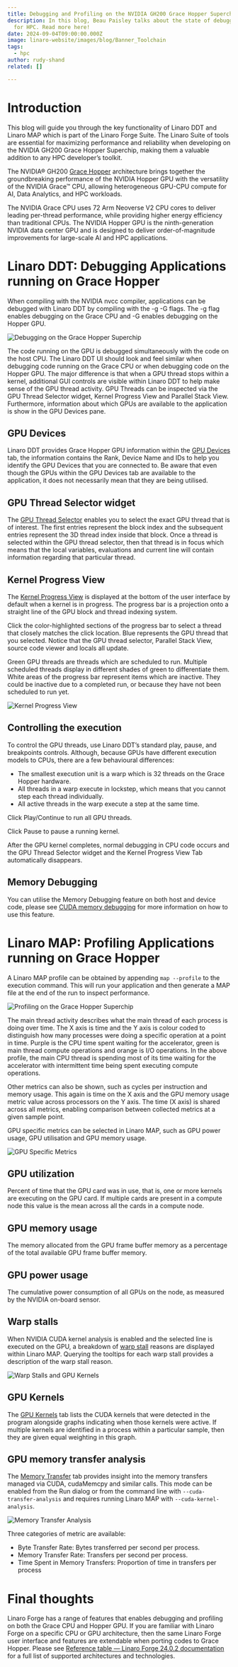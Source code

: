 ```yaml
---
title: Debugging and Profiling on the NVIDIA GH200 Grace Hopper Superchip
description: In this blog, Beau Paisley talks about the state of debugging tools
  for HPC. Read more here!
date: 2024-09-04T09:00:00.000Z
image: linaro-website/images/blog/Banner_Toolchain
tags:
  - hpc
author: rudy-shand
related: []

---
```


# Introduction
This blog will guide you through the key functionality of Linaro DDT and Linaro MAP which is part of the Linaro Forge Suite. The Linaro Suite of tools are essential for maximizing performance and reliability when developing on the NVIDIA GH200 Grace Hopper Superchip, making them a valuable addition to any HPC developer’s toolkit.

The NVIDIA® GH200 [Grace Hopper](https://www.nvidia.com/en-gb/data-center/grace-hopper-superchip/) architecture brings together the groundbreaking performance of the NVIDIA Hopper GPU with the versatility of the NVIDIA Grace™ CPU, allowing heterogeneous GPU-CPU compute for AI, Data Analytics, and HPC workloads.

The NVIDIA Grace CPU uses 72 Arm Neoverse V2 CPU cores to deliver leading per-thread performance, while providing higher energy efficiency than traditional CPUs. The NVIDIA Hopper GPU is the ninth-generation NVIDIA data center GPU and is designed to deliver order-of-magnitude improvements for large-scale AI and HPC applications.

# Linaro DDT: Debugging Applications running on Grace Hopper
When compiling with the NVIDIA nvcc compiler, applications can be debugged with Linaro DDT by compiling with the -g -G flags. The -g flag enables debugging on the Grace CPU and -G enables debugging on the Hopper GPU.

![Debugging on the Grace Hopper Superchip](/linaro-website/images/blog/Screenshot_2024-05-08_at_14.02.16_vilmmi.png)

The code running on the GPU is debugged simultaneously with the code on the host CPU. The Linaro DDT UI should look and feel similar when debugging code running on the Grace CPU or when debugging code on the Hopper GPU. The major difference is that when a GPU thread stops within a kernel, additional GUI controls are visible within Linaro DDT to help make sense of the GPU thread activity. GPU Threads can be inspected via the GPU Thread Selector widget, Kernel Progress View and Parallel Stack View. Furthermore, information about which GPUs are available to the application is show in the GPU Devices pane.

## GPU Devices
Linaro DDT provides Grace Hopper GPU information within the [GPU Devices](https://docs.linaroforge.com/latest/html/forge/ddt/gpu_debugging/gpu_devices_information.html) tab, the information contains the Rank, Device Name and IDs to help you identify the GPU Devices that you are connected to. Be aware that even though the GPUs within the GPU Devices tab are available to the application, it does not necessarily mean that they are being utilised.

## GPU Thread Selector widget
The [GPU Thread Selector](https://docs.linaroforge.com/latest/html/forge/ddt/gpu_debugging/examine_gpu_threads_and_data.html) enables you to select the exact GPU thread that is of interest. The first entries represent the block index and the subsequent entries represent the 3D thread index inside that block. Once a thread is selected within the GPU thread selector, then that thread is in focus which means that the local variables, evaluations and current line will contain information regarding that particular thread.

## Kernel Progress View
The [Kernel Progress View](https://docs.linaroforge.com/latest/html/forge/ddt/gpu_debugging/examine_gpu_threads_and_data.html#index-3) is displayed at the bottom of the user interface by default when a kernel is in progress. The progress bar is a projection onto a straight line of the GPU block and thread indexing system.

Click the color-highlighted sections of the progress bar to select a thread that closely matches the click location. Blue represents the GPU thread that you selected. Notice that the GPU thread selector, Parallel Stack View, source code viewer and locals all update.

Green GPU threads are threads which are scheduled to run. Multiple scheduled threads display in different shades of green to differentiate them. White areas of the progress bar represent items which are inactive. They could be inactive due to a completed run, or because they have not been scheduled to run yet. 

![Kernel Progress View](/linaro-website/images/blog/Screenshot_2024-05-10_at_23.12.54_tgsntr.png)

## Controlling the execution
To control the GPU threads, use Linaro DDT’s standard play, pause, and breakpoints controls. Although, because GPUs have different execution models to CPUs, there are a few behavioural differences:

* The smallest execution unit is a warp which is 32 threads on the Grace Hopper hardware.
* All threads in a warp execute in lockstep, which means that you cannot step each thread individually.
* All active threads in the warp execute a step at the same time.

Click Play/Continue to run all GPU threads.

Click Pause to pause a running kernel.

After the GPU kernel completes, normal debugging in CPU code occurs and the GPU Thread Selector widget and the Kernel Progress View Tab automatically disappears.

## Memory Debugging
You can utilise the Memory Debugging feature on both host and device code, please see [CUDA memory debugging](https://docs.linaroforge.com/latest/html/forge/ddt/memory_debugging_ddt/cuda_memory_debugging.html#cuda-memory-debugging) for more information on how to use this feature.

# Linaro MAP: Profiling Applications running on Grace Hopper
A Linaro MAP profile can be obtained by appending `map --profile` to the execution command. This will run your application and then generate a MAP file at the end of the run to inspect performance.

![Profiling on the Grace Hopper Superchip](/linaro-website/images/blog/Screenshot_2024-05-08_at_16.18.58_avs2iq.png)

The main thread activity describes what the main thread of each process is doing over time. The X axis is time and the Y axis is colour coded to distinguish how many processes were doing a specific operation at a point in time. Purple is the CPU time spent waiting for the accelerator, green is main thread compute operations and orange is I/O operations. In the above profile, the main CPU thread is spending most of its time waiting for the accelerator with intermittent time being spent executing compute operations.

Other metrics can also be shown, such as cycles per instruction and memory usage. This again is time on the X axis and the GPU memory usage metric value across processors on the Y axis. The time (X axis) is shared across all metrics, enabling comparison between collected metrics at a given sample point.

GPU specific metrics can be selected in Linaro MAP, such as GPU power usage, GPU utilisation and GPU memory usage.

![GPU Specific Metrics](/linaro-website/images/blog/Screenshot_2024-05-08_at_16.34.47_ztzfx5.png)

## GPU utilization
Percent of time that the GPU card was in use, that is, one or more kernels are executing on the GPU card. If multiple cards are present in a compute node this value is the mean across all the cards in a compute node.

## GPU memory usage
The memory allocated from the GPU frame buffer memory as a percentage of the total available GPU frame buffer memory.

## GPU power usage
The cumulative power consumption of all GPUs on the node, as measured by the NVIDIA on-board sensor. 

## Warp stalls
When NVIDIA CUDA kernel analysis is enabled and the selected line is executed on the GPU, a breakdown of [warp stall](https://docs.linaroforge.com/latest/html/forge/map/cuda_profiling/kernel_analysis.html) reasons are displayed within Linaro MAP. Querying the tooltips for each warp stall provides a description of the warp stall reason.

![Warp Stalls and GPU Kernels](/linaro-website/images/blog/Screenshot_2024-05-07_at_22.29.34_fueajo.png)

## GPU Kernels
The [GPU Kernels](https://docs.linaroforge.com/latest/html/forge/map/rocm_profiling/rocm_kernels_tab.html#gpu-kernels-tab) tab lists the CUDA kernels that were detected in the program alongside graphs indicating when those kernels were active. If multiple kernels are identified in a process within a particular sample, then they are given equal weighting in this graph.

## GPU memory transfer analysis
The [Memory Transfer](https://docs.linaroforge.com/latest/html/forge/map/cuda_profiling/gpu_transfers_tab.html) tab provides insight into the memory transfers managed via CUDA, cudaMemcpy and similar calls. This mode can be enabled from the Run dialog or from the command line with `--cuda-transfer-analysis` and requires running Linaro MAP with `--cuda-kernel-analysis`.

![Memory Transfer Analysis](/linaro-website/images/blog/Screenshot_2024-05-08_at_23.14.30_hlphbb.png)

Three categories of metric are available:

* Byte Transfer Rate: Bytes transferred per second per process. 
* Memory Transfer Rate: Transfers per second per process.
* Time Spent in Memory Transfers: Proportion of time in transfers per process

# Final thoughts
Linaro Forge has a range of features that enables debugging and profiling on both the Grace CPU and Hopper GPU. If you are familiar with Linaro Forge on a specific CPU or GPU architecture, then the same Linaro Forge user interface and features are extendable when porting codes to Grace Hopper. Please see [Reference table — Linaro Forge 24.0.2 documentation](https://docs.linaroforge.com/24.0.2/html/forge/supported_platforms/reference_table.html) for a full list of supported architectures and technologies.
